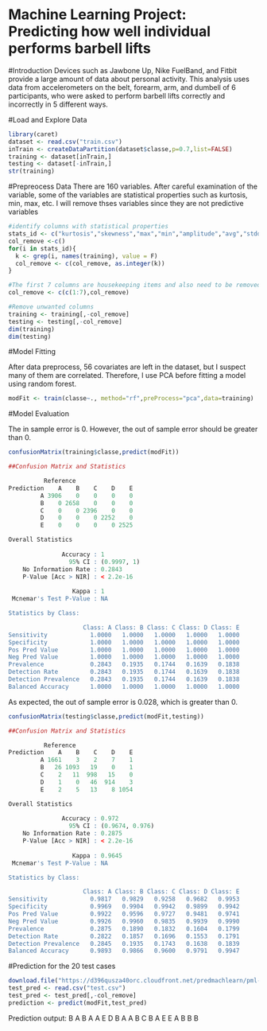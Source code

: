 Machine Learning Project: Predicting how well individual performs  barbell lifts
==================================================================

#Introduction
Devices such as Jawbone Up, Nike FuelBand, and Fitbit provide a large amount of data about personal activity.  This analysis uses data from accelerometers on the belt, forearm, arm, and dumbell of 6 participants, who were asked to perform barbell lifts correctly and incorrectly in 5 different ways.  

#Load and Explore Data
```r
library(caret)
dataset <- read.csv("train.csv")
inTrain <- createDataPartition(dataset$classe,p=0.7,list=FALSE)
training <- dataset[inTrain,]
testing <- dataset[-inTrain,]
str(training)
```

#Prepreocess Data
There are 160 variables.  After careful examination of the variable, some of the variables are statistical properties such as
kurtosis, min, max, etc.  I will remove thses variables since they are not predictive variables

```r
#identify columns with statistical properties
stats_id <- c("kurtosis","skewness","max","min","amplitude","avg","stddev","var")
col_remove <-c()
for(i in stats_id){
  k <- grep(i, names(training), value = F)
  col_remove <- c(col_remove, as.integer(k))
}

#The first 7 columns are housekeeping items and also need to be removed
col_remove <- c(c(1:7),col_remove)

#Remove unwanted columns
training <- training[,-col_remove]
testing <- testing[,-col_remove]
dim(training)
dim(testing)
```

#Model Fitting 

After data preprocess, 56 covariates are left in the dataset, but I suspect many of them are correlated. 
Therefore, I use PCA before fitting a model using random forest. 

```r
modFit <- train(classe~., method="rf",preProcess="pca",data=training)
```

#Model Evaluation

The in sample error is 0. However, the out of sample error should be greater than 0.
```r
confusionMatrix(training$classe,predict(modFit))
```

```r
##Confusion Matrix and Statistics

          Reference
Prediction    A    B    C    D    E
         A 3906    0    0    0    0
         B    0 2658    0    0    0
         C    0    0 2396    0    0
         D    0    0    0 2252    0
         E    0    0    0    0 2525

Overall Statistics
                                     
               Accuracy : 1          
                 95% CI : (0.9997, 1)
    No Information Rate : 0.2843     
    P-Value [Acc > NIR] : < 2.2e-16  
                                     
                  Kappa : 1          
 Mcnemar's Test P-Value : NA         

Statistics by Class:

                     Class: A Class: B Class: C Class: D Class: E
Sensitivity            1.0000   1.0000   1.0000   1.0000   1.0000
Specificity            1.0000   1.0000   1.0000   1.0000   1.0000
Pos Pred Value         1.0000   1.0000   1.0000   1.0000   1.0000
Neg Pred Value         1.0000   1.0000   1.0000   1.0000   1.0000
Prevalence             0.2843   0.1935   0.1744   0.1639   0.1838
Detection Rate         0.2843   0.1935   0.1744   0.1639   0.1838
Detection Prevalence   0.2843   0.1935   0.1744   0.1639   0.1838
Balanced Accuracy      1.0000   1.0000   1.0000   1.0000   1.0000
```

As expected, the out of sample error is 0.028, which is greater than 0.
```r
confusionMatrix(testing$classe,predict(modFit,testing))
```

```r
##Confusion Matrix and Statistics

          Reference
Prediction    A    B    C    D    E
         A 1661    3    2    7    1
         B   26 1093   19    0    1
         C    2   11  998   15    0
         D    1    0   46  914    3
         E    2    5   13    8 1054

Overall Statistics
                                         
               Accuracy : 0.972          
                 95% CI : (0.9674, 0.976)
    No Information Rate : 0.2875         
    P-Value [Acc > NIR] : < 2.2e-16      
                                         
                  Kappa : 0.9645         
 Mcnemar's Test P-Value : NA             

Statistics by Class:

                     Class: A Class: B Class: C Class: D Class: E
Sensitivity            0.9817   0.9829   0.9258   0.9682   0.9953
Specificity            0.9969   0.9904   0.9942   0.9899   0.9942
Pos Pred Value         0.9922   0.9596   0.9727   0.9481   0.9741
Neg Pred Value         0.9926   0.9960   0.9835   0.9939   0.9990
Prevalence             0.2875   0.1890   0.1832   0.1604   0.1799
Detection Rate         0.2822   0.1857   0.1696   0.1553   0.1791
Detection Prevalence   0.2845   0.1935   0.1743   0.1638   0.1839
Balanced Accuracy      0.9893   0.9866   0.9600   0.9791   0.9947
```


#Prediction for the 20 test cases

```r
download.file("https://d396qusza40orc.cloudfront.net/predmachlearn/pml-testing.csv",destfile="test.csv",method="curl")
test_pred <- read.csv("test.csv")
test_pred <- test_pred[,-col_remove]
prediction <- predict(modFit,test_pred)
```

Prediction output: B A B A A E D B A A B C B A E E A B B B